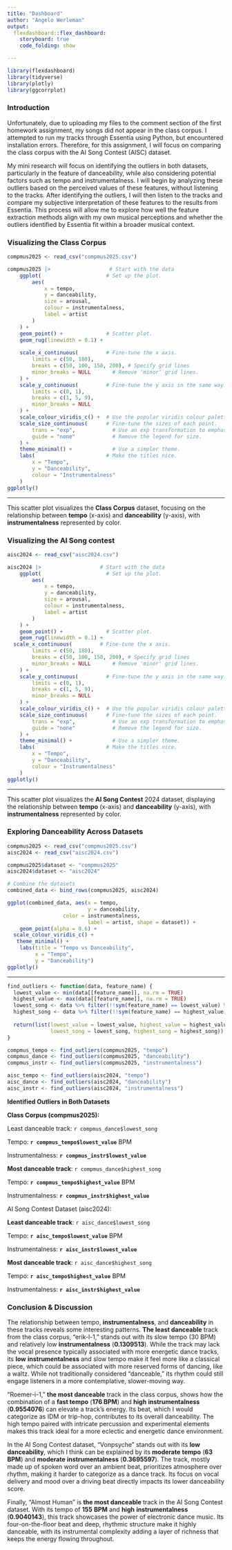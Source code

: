 ---
title: "Dashboard"
author: "Angelo Werleman"
output: 
  flexdashboard::flex_dashboard:
    storyboard: true
    code_folding: show

---

```{r setup, include=FALSE}
library(flexdashboard)
library(tidyverse)
library(plotly)
library(ggcorrplot)
```

### Introduction {.storyboard}

Unfortunately, due to uploading my files to the comment section of the first homework assignment, my songs did not appear in the class corpus. I attempted to run my tracks through Essentia using Python, but encountered installation errors. Therefore, for this assignment, I will focus on comparing the class corpus with the AI Song Contest (AISC) dataset.

My mini research will focus on identifying the outliers in both datasets, particularly in the feature of danceability, while also considering potential factors such as tempo and instrumentalness. I will begin by analyzing these outliers based on the perceived values of these features, without listening to the tracks. After identifying the outliers, I will then listen to the tracks and compare my subjective interpretation of these features to the results from Essentia. This process will allow me to explore how well the feature extraction methods align with my own musical perceptions and whether the outliers identified by Essentia fit within a broader musical context.

### Visualizing the Class Corpus {.tabset .storyboard}

```{r}
compmus2025 <- read_csv("compmus2025.csv")

compmus2025 |>                   # Start with the data
    ggplot(                     # Set up the plot.
        aes(
            x = tempo,
            y = danceability,
            size = arousal,
            colour = instrumentalness,
            label = artist
        )
    ) +
    geom_point() +              # Scatter plot.
    geom_rug(linewidth = 0.1) + 
  
    scale_x_continuous(         # Fine-tune the x axis.
        limits = c(50, 180),
        breaks = c(50, 100, 150, 200), # Specify grid lines
        minor_breaks = NULL       # Remove 'minor' grid lines.
    ) +
    scale_y_continuous(         # Fine-tune the y axis in the same way.
        limits = c(0, 1),
        breaks = c(1, 5, 9),
        minor_breaks = NULL
    ) +
    scale_colour_viridis_c() +  # Use the popular viridis colour palette.
    scale_size_continuous(      # Fine-tune the sizes of each point.
        trans = "exp",            # Use an exp transformation to emphasise loud..
        guide = "none"            # Remove the legend for size.
    ) +
    theme_minimal() +             # Use a simpler theme.
    labs(                       # Make the titles nice.
        x = "Tempo",
        y = "Danceability",
        colour = "Instrumentalness"
    )
ggplotly()
```

------------------------------------------------------------------------

This scatter plot visualizes the **Class Corpus** dataset, focusing on the relationship between **tempo** (x-axis) and **danceability** (y-axis), with **instrumentalness** represented by color.

### Visualizing the AI Song contest

```{r}
aisc2024 <- read_csv("aisc2024.csv")

aisc2024 |>                   # Start with the data
    ggplot(                     # Set up the plot.
        aes(
            x = tempo,
            y = danceability,
            size = arousal,
            colour = instrumentalness,
            label = artist
        )
    ) +
    geom_point() +              # Scatter plot.
    geom_rug(linewidth = 0.1) + 
  scale_x_continuous(         # Fine-tune the x axis.
        limits = c(50, 180),
        breaks = c(50, 100, 150, 200), # Specify grid lines
        minor_breaks = NULL       # Remove 'minor' grid lines.
    ) +
    scale_y_continuous(         # Fine-tune the y axis in the same way.
        limits = c(0, 1),
        breaks = c(1, 5, 9),
        minor_breaks = NULL
    ) +
    scale_colour_viridis_c() +  # Use the popular viridis colour palette.
    scale_size_continuous(      # Fine-tune the sizes of each point.
        trans = "exp",            # Use an exp transformation to emphasise loud..
        guide = "none"            # Remove the legend for size.
    ) +
    theme_minimal() +             # Use a simpler theme.
    labs(                       # Make the titles nice.
        x = "Tempo",
        y = "Danceability",
        colour = "Instrumentalness"
    )
ggplotly()
```

------------------------------------------------------------------------

This scatter plot visualizes the **AI Song Contest** 2024 dataset, displaying the relationship between **tempo** (x-axis) and **danceability** (y-axis), with **instrumentalness** represented by color.

### Exploring Danceability Across Datasets {.storyboard}

```{r}
compmus2025 <- read_csv("compmus2025.csv")
aisc2024 <- read_csv("aisc2024.csv")

compmus2025$dataset <- "compmus2025"
aisc2024$dataset <- "aisc2024"

# Combine the datasets
combined_data <- bind_rows(compmus2025, aisc2024)

ggplot(combined_data, aes(x = tempo, 
                          y = danceability,
                  color = instrumentalness,
                          label = artist, shape = dataset)) +
    geom_point(alpha = 0.6) +
  scale_colour_viridis_c() +
   theme_minimal() +
    labs(title = "Tempo vs Danceability",
         x = "Tempo",
         y = "Danceability")
ggplotly()
```

------------------------------------------------------------------------

```{r, echo=TRUE}
find_outliers <- function(data, feature_name) {
  lowest_value <- min(data[[feature_name]], na.rm = TRUE)
  highest_value <- max(data[[feature_name]], na.rm = TRUE)
  lowest_song <- data %>% filter(!!sym(feature_name) == lowest_value) %>% pull(artist)
  highest_song <- data %>% filter(!!sym(feature_name) == highest_value) %>% pull(artist)
  
  return(list(lowest_value = lowest_value, highest_value = highest_value,
              lowest_song = lowest_song, highest_song = highest_song))
}

compmus_tempo <- find_outliers(compmus2025, "tempo")
compmus_dance <- find_outliers(compmus2025, "danceability")
compmus_instr <- find_outliers(compmus2025, "instrumentalness")

aisc_tempo <- find_outliers(aisc2024, "tempo")
aisc_dance <- find_outliers(aisc2024, "danceability")
aisc_instr <- find_outliers(aisc2024, "instrumentalness")

```

**Identified Outliers in Both Datasets**

**Class Corpus (compmus2025):**

Least danceable track: `r compmus_dance$lowest_song`

Tempo: **`r compmus_tempo$lowest_value`** BPM

Instrumentalness: **`r compmus_instr$lowest_value`**

**Most danceable track**: `r compmus_dance$highest_song`

Tempo: **`r compmus_tempo$highest_value`** BPM

Instrumentalness: **`r compmus_instr$highest_value`**

AI Song Contest Dataset (aisc2024):

**Least danceable track**: `r aisc_dance$lowest_song`

Tempo: **`r aisc_tempo$lowest_value`** BPM

Instrumentalness: **`r aisc_instr$lowest_value`**

**Most danceable track**: `r aisc_dance$highest_song`

Tempo: **`r aisc_tempo$highest_value`** BPM

Instrumentalness: **`r aisc_instr$highest_value`**

### Conclusion & Discussion {.storyboard}

The relationship between tempo, **instrumentalness**, and **danceability** in these tracks reveals some interesting patterns. **The least danceable** track from the class corpus, "erik-l-1," stands out with its slow tempo (30 BPM) and relatively low **instrumentalness** (**0.1309513**). While the track may lack the vocal presence typically associated with more energetic dance tracks, its **low** **instrumentalness** and slow tempo make it feel more like a classical piece, which could be associated with more reserved forms of dancing, like a waltz. While not traditionally considered "danceable," its rhythm could still engage listeners in a more contemplative, slower-moving way.

"Roemer-i-1," **the most danceable** track in the class corpus, shows how the combination of a **fast tempo** (**176 BPM**) and **high** **instrumentalness** (**0.9554076**) can elevate a track’s energy. Its beat, which I would categorize as IDM or trip-hop, contributes to its overall danceability. The high tempo paired with intricate percussion and experimental elements makes this track ideal for a more eclectic and energetic dance environment.

In the AI Song Contest dataset, "Vonpsyche" stands out with its **low danceability**, which I think can be explained by its **moderate** **tempo** (**63** **BPM**) and **moderate** **instrumentalness** (**0.3695597**). The track, mostly made up of spoken word over an ambient beat, prioritizes atmosphere over rhythm, making it harder to categorize as a dance track. Its focus on vocal delivery and mood over a driving beat directly impacts its lower danceability score.

Finally, "Almost Human" is **the most danceable** track in the AI Song Contest dataset. With its tempo of **155** **BPM** and **high** **instrumentalness** (**0.9040143**), this track showcases the power of electronic dance music. Its four-on-the-floor beat and deep, rhythmic structure make it highly danceable, with its instrumental complexity adding a layer of richness that keeps the energy flowing throughout.
